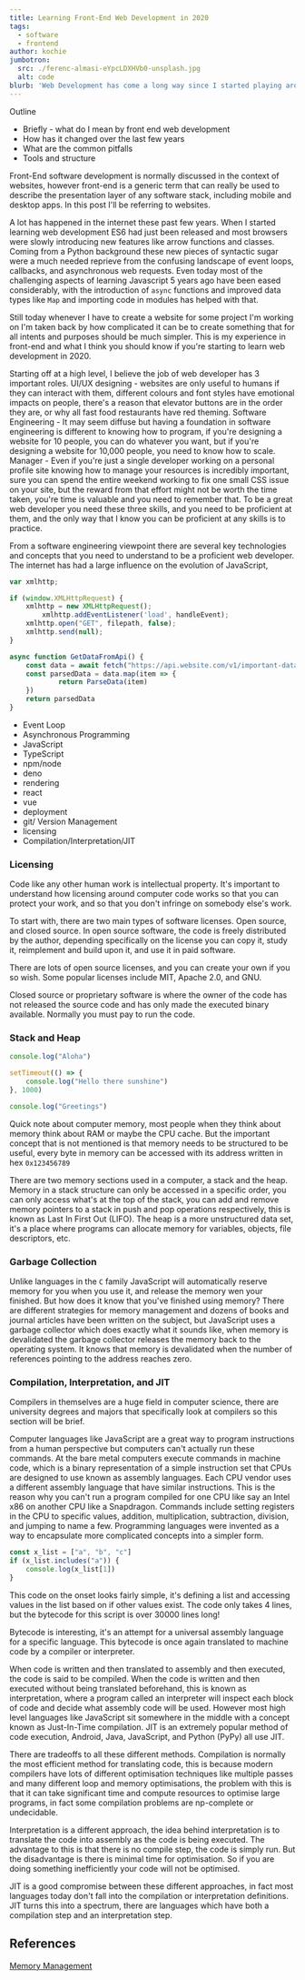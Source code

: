 ```yaml
---
title: Learning Front-End Web Development in 2020
tags:
  - software
  - frontend
author: kochie
jumbotron:
  src: ./ferenc-almasi-eYpcLDXHVb0-unsplash.jpg
  alt: code
blurb: 'Web Development has come a long way since I started playing around with html and JS. If I was starting again today here's what I'd do.'
---
```


Outline

- Briefly - what do I mean by front end web development
- How has it changed over the last few years
- What are the common pitfalls
- Tools and structure

Front-End software development is normally discussed in the context of websites, however front-end is a generic term that can really be used to describe the presentation layer of any software stack, including mobile and desktop apps. In this post I'll be referring to websites.

A lot has happened in the internet these past few years. When I started learning web development ES6 had just been released and most browsers were slowly introducing new features like arrow functions and classes. Coming from a Python background these new pieces of syntactic sugar were a much needed reprieve from the confusing landscape of event loops, callbacks, and asynchronous web requests. Even today most of the challenging aspects of learning Javascript 5 years ago have been eased considerably, with the introduction of `async` functions and improved data types like `Map` and importing code in modules has helped with that.

Still today whenever I have to create a website for some project I'm working on I'm taken back by how complicated it can be to create something that for all intents and purposes should be much simpler. This is my experience in front-end and what I think you should know if you're starting to learn web development in 2020.

Starting off at a high level, I believe the job of web developer has 3 important roles. UI/UX designing - websites are only useful to humans if they can interact with them, different colours and font styles have emotional impacts on people, there's a reason that elevator buttons are in the order they are, or why all fast food restaurants have red theming. Software Engineering - It may seem diffuse but having a foundation in software engineering is different to knowing how to program, if you're designing a website for 10 people, you can do whatever you want, but if you're designing a website for 10,000 people, you need to know how to scale. Manager - Even if you're just a single developer working on a personal profile site knowing how to manage your resources is incredibly important, sure you can spend the entire weekend working to fix one small CSS issue on your site, but the reward from that effort might not be worth the time taken, you're time is valuable and you need to remember that. To be a great web developer you need these three skills, and you need to be proficient at them, and the only way that I know you can be proficient at any skills is to practice.

From a software engineering viewpoint there are several key technologies and concepts that you need to understand to be a proficient web developer. The internet has had a large influence on the evolution of JavaScript, 

```jsx
var xmlhttp;

if (window.XMLHttpRequest) {
    xmlhttp = new XMLHttpRequest();
		xmlhttp.addEventListener('load', handleEvent);
    xmlhttp.open("GET", filepath, false);
    xmlhttp.send(null);
}
```

```jsx
async function GetDataFromApi() {
	const data = await fetch("https://api.website.com/v1/important-data").json()
	const parsedData = data.map(item => {
			return ParseData(item)
	})
	return parsedData
}
```

- Event Loop
- Asynchronous Programming
- JavaScript
- TypeScript
- npm/node
- deno
- rendering
- react
- vue
- deployment
- git/ Version Management
- licensing
- Compilation/Interpretation/JIT

### Licensing

Code like any other human work is intellectual property. It's important to understand how licensing around computer code works so that you can protect your work, and so that you don't infringe on somebody else's work.

To start with, there are two main types of software licenses. Open source, and closed source. In open source software, the code is freely distributed by the author, depending specifically on the license you can copy it, study it, reimplement and build upon it, and use it in paid software.

There are lots of open source licenses, and you can create your own if you so wish. Some popular licenses include MIT, Apache 2.0, and GNU.

Closed source or proprietary software is where the owner of the code has not released the source code and has only made the executed binary available. Normally you must pay to run the code.

### Stack and Heap

```jsx
console.log("Aloha")

setTimeout(() => {
	console.log("Hello there sunshine")
}, 1000)

console.log("Greetings")
```

Quick note about computer memory, most people when they think about memory think about RAM or maybe the CPU cache. But the important concept that is not mentioned is that memory needs to be structured to be useful, every byte in memory can be accessed with its address written in hex `0x123456789`

There are two memory sections used in a computer, a stack and the heap. Memory in a stack structure can only be accessed in a specific order, you can only access what's at the top of the stack, you can add and remove memory pointers to a stack in push and pop operations respectively, this is known as Last In First Out (LIFO). The heap is a more unstructured data set, it's a place where programs can allocate memory for variables, objects, file descriptors, etc. 

### Garbage Collection

Unlike languages in the `C` family JavaScript will automatically reserve memory for you when you use it, and release the memory wen your finished. But how does it know that you've finished using memory? There are different strategies for memory management and dozens of books and journal articles have been written on the subject, but JavaScript uses a garbage collector which does exactly what it sounds like, when memory is devalidated the garbage collector releases the memory back to the operating system. It knows that memory is devalidated when the number of references pointing to the address reaches zero.

### Compilation, Interpretation, and JIT

Compilers in themselves are a huge field in computer science, there are university degrees and majors that specifically look at compilers so this section will be brief.

Computer languages like JavaScript are a great way to program instructions from a human perspective but computers can't actually run these commands. At the bare metal computers execute commands in machine code, which is a binary representation of a simple instruction set that CPUs are designed to use known as assembly languages. Each CPU vendor uses a different assembly language that have similar instructions. This is the reason why you can't run a program compiled for one CPU like say an Intel x86 on another CPU like a Snapdragon. Commands include setting registers in the CPU to specific values, addition, multiplication, subtraction, division, and jumping to name a few. Programming languages were invented as a way to encapsulate more complicated concepts into a simpler form.

```jsx
const x_list = ["a", "b", "c"]
if (x_list.includes("a")) {
	console.log(x_list[1])
}
```

This code on the onset looks fairly simple, it's defining a list and accessing values in the list based on if other values exist. The code only takes 4 lines, but the bytecode for this script is over 30000 lines long!

Bytecode is interesting, it's an attempt for a universal assembly language for a specific language. This bytecode is once again translated to machine code by a compiler or interpreter.

When code is written and then translated to assembly and then executed, the code is said to be compiled. When the code is written and then executed without being translated beforehand, this is known as interpretation, where a program called an interpreter will inspect each block of code and decide what assembly code will be used. However most high level languages like JavaScript sit somewhere in the middle with a concept known as Just-In-Time compilation. JIT is an extremely popular method of code execution, Android, Java, JavaScript, and Python (PyPy) all use JIT.

There are tradeoffs to all these different methods. Compilation is normally the most efficient method for translating code, this is because modern compilers have lots of different optimisation techniques like multiple passes and many different loop and memory optimisations, the problem with this is that it can take significant time and compute resources to optimise large programs, in fact some compilation problems are np-complete or undecidable.

Interpretation is a different approach, the idea behind interpretation is to translate the code into assembly as the code is being executed. The advantage to this is that there is no compile step, the code is simply run. But the disadvantage is there is minimal time for optimisation. So if you are doing something inefficiently your code will not be optimised.

JIT is a good compromise between these different approaches, in fact most languages today don't fall into the compilation or interpretation definitions. JIT turns this into a spectrum, there are languages which have both a compilation step and an interpretation step.

## References

[Memory Management](https://developer.mozilla.org/en-US/docs/Web/JavaScript/Memory_Management)